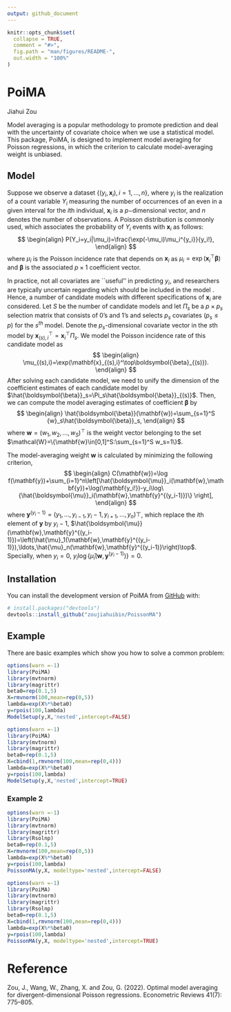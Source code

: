 ```yaml
---
output: github_document
---
```


<!-- README.md is generated from README.Rmd. Please edit that file -->

```r
knitr::opts_chunk$set(
  collapse = TRUE,
  comment = "#>",
  fig.path = "man/figures/README-",
  out.width = "100%"
)
```

# PoiMA
Jiahui Zou

<!-- badges: start -->
<!-- badges: end -->

Model averaging is a popular methodology to promote prediction and deal with the uncertainty of covariate choice when we use a statistical model. This package, PoiMA, is designed to implement model averaging for Poisson regressions, in which the criterion to calculate model-averaging weight is unbiased.
 
## Model
Suppose we observe a dataset $\{(y_i,\mathbf{x}_i),i=1,\ldots,n\}$, where $y_i$ is the realization of a count variable $Y_i$ measuring the number of occurrences of an even in a given interval for the $i$th individual, $\mathbf{x}_i$ is a $p-$dimensional vector, and $n$ denotes the number of observations. A Poisson distribution is commonly used, which associates the probability of $Y_i$ events with $\mathbf{x}_i$ as follows:
$$
\begin{align}
P(Y_i=y_i|\mu_i)=\frac{\exp(-\mu_i)\mu_i^{y_i}}{y_i!},
\end{align}
$$
where $\mu_i$ is the Poisson incidence rate that depends on $\mathbf{x}_i$ as $\mu_i=\exp(\mathbf{x}_i^\top\boldsymbol{\beta})$ and $\boldsymbol{\beta}$ is the associated $p\times 1$ coefficient vector.


In practice, not all covariates are ``useful'' in predicting $y_i$, and researchers are typically uncertain regarding which should be included in the model \emph{ex ante}. Hence, a number of candidate models with different specifications of $\mathbf{x}_i$ are considered.
Let $S$ be the number of candidate models and let $\Pi_s$ be a $p\times p_s$ selection matrix that consists of 0's and 1's and selects $p_s$ covariates ($p_s\le p$) for the $s^{th}$ model. Denote the $p_s$-dimensional covariate vector in the $s$th model by $\mathbf{x}^\top_{(s),i}=\mathbf{x}_i^\top\Pi_s$. We model the Poisson incidence rate of this candidate model as
$$
\begin{align}
\mu_{(s),i}=\exp(\mathbf{x}_{(s),i}^\top\boldsymbol{\beta}_{(s)}).
\end{align}
$$
After solving each candidate model, we need to unify the dimension of the coefficient estimates of each candidate model by $\hat{\boldsymbol{\beta}}_s=\Pi_s\hat{\boldsymbol{\beta}}_{(s)}$.
Then, we can compute the model averaging estimates of coefficient $\boldsymbol{\beta}$ by
$$
\begin{align}
\hat{\boldsymbol{\beta}}(\mathbf{w})=\sum_{s=1}^S {w}_s\hat{\boldsymbol{\beta}}_s,
\end{align}
$$
where $\mathbf{w}=(w_1,w_2,...,w_S)^\top$ is the weight vector belonging to the set
$\mathcal{W}=\{\mathbf{w}\in[0,1]^S:\sum_{s=1}^S w_s=1\}$.

The model-averaging weight $\mathbf{w}$ is calculated by minimizing the following criterion,
$$
\begin{align}
C(\mathbf{w})=\log f(\mathbf{y})+\sum_{i=1}^n\left[\hat{\boldsymbol{\mu}}_i(\mathbf{w},\mathbf{y})+\log(\mathbf{y_i!})-y_i\log\{\hat{\boldsymbol{\mu}}_i(\mathbf{w},\mathbf{y}^{(y_i-1)})\}
\right],
\end{align}
$$
where $\mathbf{y}^{(y_i-1)}=(y_1,\ldots, y_{i-1},y_i-1,y_{i+1},\ldots,y_n)\top$, which replace the $i$th element of $\mathbf{y}$ by $y_i-1$, $\hat{\boldsymbol{\mu}}(\mathbf{w},\mathbf{y}^{(y_i-1)})=\left(\hat{\mu}_1(\mathbf{w},\mathbf{y}^{(y_i-1)}),\ldots,\hat{\mu}_n(\mathbf{w},\mathbf{y}^{(y_i-1)}\right)\top$. Specially, when $y_i=0$, $y_i\log\{\hat{\mu}_i(\mathbf{w},\mathbf{y}^{(y_i-1)})\}=0$.



## Installation

You can install the development version of PoiMA from [GitHub](https://github.com/) with:

``` r
# install.packages("devtools")
devtools::install_github("zoujiahuibin/PoissonMA")
```

## Example

There are basic examples which show you how to solve a common problem:


```r
options(warn =-1)
library(PoiMA)
library(mvtnorm)
library(magrittr)
beta0=rep(0.1,5)
X=rmvnorm(100,mean=rep(0,5))
lambda=exp(X%*%beta0)
y=rpois(100,lambda)
ModelSetup(y,X,'nested',intercept=FALSE)
```

```r
options(warn =-1)
library(PoiMA)
library(mvtnorm)
library(magrittr)
beta0=rep(0.1,5)
X=cbind(1,rmvnorm(100,mean=rep(0,4)))
lambda=exp(X%*%beta0)
y=rpois(100,lambda)
ModelSetup(y,X,'nested',intercept=TRUE)
```
### Example 2

```r
options(warn =-1)
library(PoiMA)
library(mvtnorm)
library(magrittr)
library(Rsolnp)
beta0=rep(0.1,5)
X=rmvnorm(100,mean=rep(0,5))
lambda=exp(X%*%beta0)
y=rpois(100,lambda)
PoissonMA(y,X, modeltype='nested',intercept=FALSE)
```



```r
options(warn =-1)
library(PoiMA)
library(mvtnorm)
library(magrittr)
library(Rsolnp)
beta0=rep(0.1,5)
X=cbind(1,rmvnorm(100,mean=rep(0,4)))
lambda=exp(X%*%beta0)
y=rpois(100,lambda)
PoissonMA(y,X, modeltype='nested',intercept=TRUE)
```



# Reference

Zou, J., Wang, W., Zhang, X. and Zou, G. (2022). Optimal model averaging for divergent-dimensional Poisson regressions. Econometric Reviews 41(7): 775--805.
